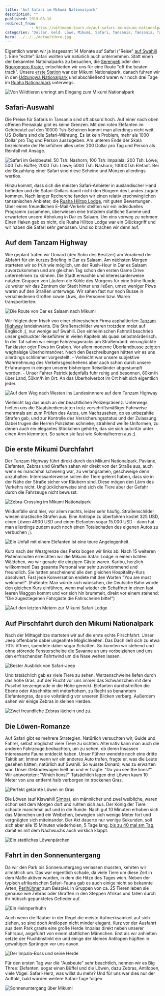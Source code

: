 ```yaml
---
title: 'Auf Safari im Mikumi Nationalpark'
description: ""
published: 2019-08-18
redirect_from: 
            - https://wittmann-tours.de/auf-safari-im-mikumi-nationalpark/
categories: "Dollar, Geld, Löwe, Mikumi, Safari, Tansania, Tansania, Tanzam Highway, Wildlife"
hero: ../../../defaultHero.jpg
---
```

Eigentlich waren wir ja insgesamt 14 Monate auf Safari ("Reise" [auf Swahili](https://de.wikipedia.org/wiki/Safari) ). Eine "echte" Safari wollten wir natürlich auch unternehmen. Statt einen der bekannten Nationalparks zu besuchen, die [Serengeti](https://de.wikipedia.org/wiki/Serengeti) oder den [Ngorongoro Krater](https://de.wikipedia.org/wiki/Ngorongoro), entschieden wir uns für eine Route "off the beaten track". Unsere [erste Station](https://de.wikipedia.org/wiki/Mikumi-Nationalpark) war der Mikumi Nationalpark, danach fuhren wir in den [Udzungwa Nationalpark](https://de.wikipedia.org/wiki/Udzungwa-Mountains-Nationalpark) und abschließend waren wir noch drei Tage im [Ruaha Nationalpark](https://de.wikipedia.org/wiki/Ruaha-Nationalpark) unterwegs.

![Von Wildtieren umringt am Eingang zum Mikumi Nationalpark](http://wittmann-tours.de/wp-content/uploads/2019/07/CW-20180902-162953-8568-1-1024x683.jpg)

<!--more-->

## Safari-Auswahl

Die Preise für Safaris in Tansania sind oft absurd hoch. Auf einer nach oben offenen Preisskala gibt es keine Grenzen. Mit den roten Elefanten im Geldbeutel auf den 10000 Tsh-Scheinen kommt man allerdings nicht weit. US-Dollars sind die Safari-Währung. Es ist kein Problem, mehr als 1000 Dollar pro Tag und Person auszugeben. Am unteren Ende der Skala bezeichnete der Reiseführer alles unter 200 Dollar pro Tag und Person als Reinfall mit Ansage.

![Safari im Geldbeutel: 50 Tsh: Nashorn; 100 Tsh: Impalala; 200 Tsh: Löwe; 500 Tsh: Büffel; 2000 Tsh: Löwe; 5000 Tsh: Nashorn; 10000Tsh Elefant. Bei der Bezahlung einer Safari sind diese Scheine und Münzen allerdings wertlos.](http://wittmann-tours.de/wp-content/uploads/2019/07/APC_2985-1-768x1024.jpg)

Hinzu kommt, dass sich die meisten Safari-Anbieter in ausländischer Hand befinden und die Safari-Dollars damit nicht den Bürgern des Landes zugute kommen. Nach langer Recherche fanden wir einen relativ erschwinglichen tansanischen Anbieter, die [Ruaha Hilltop Lodge](http://www.ruahahilltoplodge.com/), mit guten Bewertungen. Über einen freundlichen E-Mail-Verkehr stellten wir ein individuelles Programm zusammen, überwiesen eine trotzdem stattliche Summe und erwarteten unsere Abholung in Dar es Salaam. Um eins vorweg zu nehmen: Einen Haken gab es nicht, die Ruaha Hilltop Lodge war ein Glücksgriff und wir haben die Safari sehr genossen. Und so brachen wir denn auf.

## Auf dem Tanzam Highway

Wie geplant trafen wir Donard (den Sohn des Besitzer) am Vorabend der Abfahrt für ein kurzes Briefing in Dar es Salaam. Am nächsten Morgen starteten wir so früh wie möglich, um der Rush-Hour in Dar es Salaam zuvorzukommen und am gleichen Tag schon den ersten Game Drive unternehmen zu können. Die Stadt erwachte und interessanterweise nutzten Gruppen von Läufern die Kühle des Morgens für eine frühe Runde. Je weiter wir das Zentrum der Stadt hinter uns ließen, umso weniger Pkws waren auf den Straßen unterwegs. Wir sahen fast nur noch Busse in verschiedenen Größen sowie Lkws, die Personen bzw. Waren transportierten.

![Die Route von Dar es Salaam nach Mikumi](http://wittmann-tours.de/wp-content/uploads/2019/07/Map2Mikumi-1-1024x725.jpg)![]()

Wir folgten dem frisch von einer chinesischen Firma asphaltierten [Tanzam Highway](https://de.wikipedia.org/wiki/Tanzam_Highway) landeinwärts. Die Straßenschilder waren trotzdem meist auf Englisch ;), nur wenige auf Swahili. Den einheimischen Fahrstil beschrieb unser gedruckter Reiseführer in vielen Kapiteln als quasi selbstmörderisch. In der Tat sahen wir einige Fahrzeugwracks am Straßenrand: verunglückte Tanklaster oder Pkws im Graben. Vor allem moderne Überlandbusse zeigten waghalsige Überholmanöver. Nach den Beschreibungen hätten wir es uns allerdings schlimmer vorgestellt. - Vielleicht war unsere subjektive Wahrnehmung des Verkehrsgeschehens aber auch schon durch unsere Erfahrungen in einigen unserer bisherigen Reiseländer abgestumpft worden. - Unser Fahrer Patrick jedenfalls fuhr ruhig und besonnen, 80km/h über Land, 50km/h im Ort. An das Überholverbot im Ort hielt sich eigentlich jeder.

![Auf dem Weg nach Westen ins Landesinnnere auf dem Tanzam Highway](http://wittmann-tours.de/wp-content/uploads/2019/07/CW-20180902-122815-8543-1-1024x683.jpg)

Vielleicht lag das auch an der beachtlichen Polizeipräsenz. Unterwegs hielten uns die Staatsbediensteten trotz vorschriftsmäßiger Fahrweise mehrmals an: zum Prüfen des Autos, um Nachzusehen, ob es unbezahlte Strafen gab, und zur Kontrolle des Versicherungsstatus und der Zulassung. Dabei trugen die Herren Polizisten schnieke, strahlend weiße Uniformen, zu denen auch ein elegantes Stöckchen gehörte, das sie sich autoritär unter einen Arm klemmten. So sahen sie fast wie Kolonialherren aus ;).

## Die erste Mikumi Durchfahrt

Der Tanzam Highway führt direkt durch den Mikumi Nationalpark. Paviane, Elefanten, Zebras und Giraffen sahen wir direkt von der Straße aus, auch wenn es manchmal schwierig war, zu verlangsamen, geschweige denn anzuhalten. Interessanterweise sollen die Tiere gelernt haben, dass sie in der Nähe der Straße sicher vor Räubern sind. Diese mögen den Lärm des Verkehrs nicht. Unglücklicherweise sind sich die Tiere aber der Gefahr durch die Fahrzeuge nicht bewusst.

![Zebra-Crossing im Mikumi Nationalpark](http://wittmann-tours.de/wp-content/uploads/2019/07/CW-20180902-132646-8550-1-1024x683.jpg)

Wildunfälle sind hier, vor allem nachts, leider sehr häufig. Straßenschilder wiesen drastische Strafen aus. Eine Antilope zu überfahren kostet 325 USD, einen Löwen 4900 USD und einen Elefanten sogar 15.000 USD - dann hat man allerdings zudem auch noch einen Totalschaden des eigenen Autos zu verbuchen ;).

![Ein Unfall mit einem Elefanten ist eine teure Angelegenheit.](http://wittmann-tours.de/wp-content/uploads/2019/07/CW-20180902-130912-8546-1-1024x683.jpg)

Kurz nach der Westgrenze des Parks bogen wir links ab. Nach 15 weiteren Pistenminuten erreichten wir die Mikumi Safari Lodge in einem lichten Wäldchen, wo wir gerade die einzigen Gäste waren. Karibu, herzlich willkommen! Das gesamte Personal war sehr zuvorkommend und freundlich. Sie hatten anscheinend alle den gleichen Hospitality-Kurs absolviert. Fast jede Konversation endete mit den Worten "You are most welcome!". (Fußnote: Man würde sich wünschen, die Deutsche Bahn würde den gleichen Kurs einführen, wenn mal wieder ein Schaffner in einen fast leeren Waggon kommt und vor sich hin brummelt, direkt vor einem stehend: "Die zugestiegenen Fahrgäste die Fahrscheine bitte!")

![Auf den letzten Metern zur Mikumi Safari Lodge](http://wittmann-tours.de/wp-content/uploads/2019/07/CW-20180902-154837-8560-1-1024x683.jpg)

## Auf Pirschfahrt durch den Mikumi Nationalpark

Nach der Mittagshitze starteten wir auf die erste echte Pirschfahrt. Unser Jeep offenbarte dabei ungeahnte Möglichkeiten. Das Dach ließ sich zu etwa 70% öffnen, spendete dabei sogar Schatten. So konnten wir stehend und ohne störende Fensterscheibe die Savanne an uns vorbeiziehen und uns den erfrischenden Fahrtwind um die Nase wehen lassen.

![Bester Ausblick von Safari-Jeep](http://wittmann-tours.de/wp-content/uploads/2019/07/CW-20180902-175345-8594-2-1024x683.jpg)

Und tatsächlich gab es viele Tiere zu sehen. Warzenschweine liefen durch das hohe Gras, auf der Flucht vor uns immer das Schwänzchen mit dem Puschel kerzengerade in die Höhe gereckt. Elefanten durchstreiften die Ebene oder Abschnitte mit meterhohem, zu Recht so benanntem Elefantengras, das sie vollständig vor unseren Blicken verbarg. Außerdem sahen wir einige Zebras in kleinen Herden.

![Zwei freundliche Zebras lächeln und zu.](http://wittmann-tours.de/wp-content/uploads/2019/07/CW-20180902-160003-0776-1024x683.jpg)

## Die Löwen-Romanze

Auf Safari gibt es mehrere Strategien. Natürlich versuchten wir, Guide und Fahrer, selbst möglichst viele Tiere zu sichten. Alternativ kann man auch die anderen Fahrzeuge beobachten, um zu sehen, ob deren Insassen interessante Fauna entdeckt haben. Unser Führer wendete noch eine dritte Taktik an: Immer wenn wir ein anderes Auto trafen, fragte er, was die Leute gesehen hätten, natürlich auf Swahili. So wusste Donard, was zu erwarten war. Unser Geländewagen hielt an und er fragte: "Do you see the lions?" Wir antworteten: "Which lions?" Tatsächlich lagen drei Löwen kaum 10 Meter von uns entfernt halb verborgen im trockenen Gras.

![Perfekt getarnte Löwen im Gras](http://wittmann-tours.de/wp-content/uploads/2019/07/CW-20180902-170841-0794-1024x683.jpg)

Die Löwen (auf Kiswahili [Simba](https://de.wikipedia.org/wiki/Simba)), ein männlicher und zwei weibliche, waren schon seit dem Morgen dort und ruhten sich aus. Der König der Tiere schaute manchmal auf und in die Runde. Nach gut 10 Minuten erhoben sich das Männchen und ein Weibchen, bewegten sich wenige Meter fort und vergnügten sich miteinander. Der Akt dauerte nur wenige Sekunden, soll sich aber alle 15 Minuten wiederholen, 5 Tage lang, [bis zu 40 mal am Tag](https://de.wikipedia.org/wiki/Löwe#Fortpflanzung_und_Entwicklung), damit es mit dem Nachwuchs auch wirklich klappt.

![Ein stattliches Löwenpärchen](http://wittmann-tours.de/wp-content/uploads/2019/07/CW-20180902-172221-0819-1024x683.jpg)

## Fahrt in den Sonnenuntergang

Da wir den Park bis Sonnenuntergang verlassen mussten, kehrten wir allmählich um. Das war eigentlich schade, da viele Tiere um diese Zeit in dem Maße aktiver wurden, in dem die Hitze des Tages wich. Neben der typisch afrikanischen Safari-Fauna gab es auch einige nicht so bekannte Arten, [Perlhühner](https://de.wikipedia.org/wiki/Helmperlhuhn) zum Beispiel. In Gruppen von ca. 25 Tieren leben sie genauso wie Zebras oder Giraffen in den Steppen Afrikas und fallen durch ihr hübsch gepunktetes Gefieder auf.

![Ein Helmperlhuhn](http://wittmann-tours.de/wp-content/uploads/2019/07/CW-20180902-172858-0834-1024x683.jpg)

Auch wenn die Räuber in der Regel die meiste Aufmerksamkeit auf sich ziehen, so sind doch Antilopen nicht minder elegant. Kurz vor der Ausfahrt aus dem Park graste eine große Herde Impalas direkt neben unserer Fahrspur, angeführt von einem stattlichen Männchen. Erst als wir anhielten setzte der Fluchtinstinkt ein und einige der kleinen Antilopen hüpften in gewaltigen Sprüngen vor uns davon.

![Der Impala-Boss und seine Herde](http://wittmann-tours.de/wp-content/uploads/2019/07/CW-20180902-180954-0867-1024x683.jpg)

Für den ersten Tag war die "Ausbeute" sehr beachtlich, nennen wir es Big Three: Elefanten, sogar einen Büffel und die Löwen, dazu Zebras, Antilopen, viele Vögel. Safari-Herz, was willst du mehr? Und für uns war dies nur der Auftakt, bald würden weitere Safari-Tage folgen.

![Sonnenuntergang über Mikumi](http://wittmann-tours.de/wp-content/uploads/2019/07/CW-20180902-181840-0889-1024x683.jpg)
